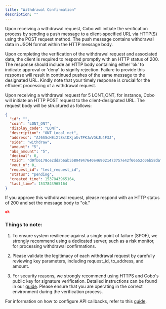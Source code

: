 ```yaml
---
title: "Withdrawal Confirmation"
description: ""
---
```

Upon receiving a withdrawal request, Cobo will initiate the verification process by sending a push message to a client-specified URL via HTTP(S) using the POST request method. The push message contains withdrawal data in JSON format within the HTTP message body.

Upon completing the verification of the withdrawal request and associated data, the client is required to respond promptly with an HTTP status of 200. The response should include an HTTP body containing either 'ok' to indicate approval or 'deny' to signify rejection. Failure to provide this response will result in continued pushes of the same message to the designated URL. Kindly note that your timely response is crucial for the efficient processing of a withdrawal request.

Upon receiving a withdrawal request for 5 LONT_ONT, for instance, Cobo will initiate an HTTP POST request to the client-designated URL. The request body will be structured as follows:

```json json
{
  "id": "",
  "coin": "LONT_ONT",
  "display_code": "LONT",
  "description": "ONT Local net",
  "address": "AJ6SScHEiXt8stDXjaUvTPKJwVGkJL4F3J",
  "side": "withdraw",
  "amount": "5",
  "abs_amount": "5",
  "decimal": 0,
  "txid": "d9fb6178ce2ddab6ab55894947640e469021473757e42f66652c06b58daf1419",
  "vout_n": 0,
  "request_id": "test_request_id",
  "status": "pending",
  "created_time": 1537843965164,
  "last_time": 1537843965164
}
```
If you approve this withdrawal request, please respond with an HTTP status of 200 and set the message body to "ok."

```json json
ok
```

### Things to note:

1. To ensure system resilience against a single point of failure (SPOF), we strongly recommend using a dedicated server, such as a risk monitor, for processing withdrawal confirmations.

2. Please validate the legitimacy of each withdrawal request by carefully reviewing key parameters, including request_id, to_address, and amount.

3. For security reasons, we strongly recommend using HTTPS and Cobo's public key for signature verification. Detailed instructions can be found in our [guide](/api-references/development/callback-signature). Please ensure that you are operating in the correct environment during the verification process.

For information on how to configure API callbacks, refer to this [guide](/guides/howtos/configure-api-callback).
